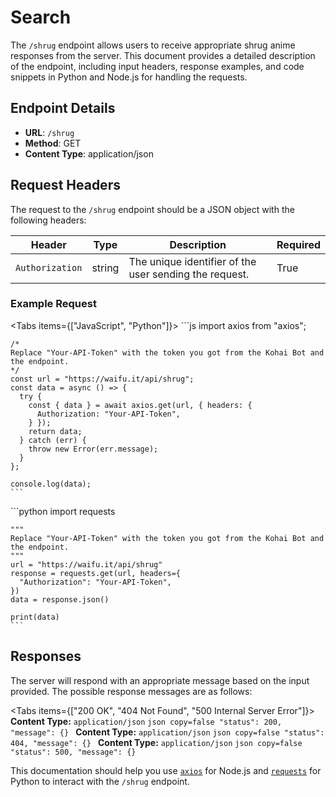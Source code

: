 

# Search

The `/shrug` endpoint allows users to receive appropriate shrug anime responses from the server. This document provides a 
detailed description of the endpoint, including input headers, response examples, and code snippets in Python and Node.js 
for handling the requests.

## Endpoint Details

- **URL**: `/shrug`
- **Method**: GET
- **Content Type**: application/json

## Request Headers

The request to the `/shrug` endpoint should be a JSON object with the following headers:

| Header          | Type    | Description                                          | Required |
| --------------- | ------- | ---------------------------------------------------- | -------- |
| `Authorization` | string  | The unique identifier of the user sending the request. | True     |

### Example Request

<Tabs items={["JavaScript", "Python"]}>
  <Tab>
    ```js
    import axios from "axios";

    /*
    Replace "Your-API-Token" with the token you got from the Kohai Bot and the endpoint.
    */
    const url = "https://waifu.it/api/shrug";
    const data = async () => {
      try {
        const { data } = await axios.get(url, { headers: {
          Authorization: "Your-API-Token",
        } });
        return data;
      } catch (err) {
        throw new Error(err.message);
      }
    };

    console.log(data);
    ```
  </Tab>
  <Tab>
    ```python
    import requests

    """
    Replace "Your-API-Token" with the token you got from the Kohai Bot and the endpoint.
    """
    url = "https://waifu.it/api/shrug"
    response = requests.get(url, headers={
      "Authorization": "Your-API-Token",
    })
    data = response.json()

    print(data)
    ```
  </Tab>
</Tabs>

## Responses

The server will respond with an appropriate message based on the input provided. The possible response messages are as follows:

<Tabs items={["200 OK", "404 Not Found", "500 Internal Server Error"]}>
  <Tab>
    **Content Type:** `application/json`
    ```json copy=false
      "status": 200,
      "message": {}
    ```
  </Tab>
  <Tab>
    **Content Type:** `application/json`
    ```json copy=false
      "status": 404,
      "message": {}
    ```
  </Tab>
  <Tab>
    **Content Type:** `application/json`
    ```json copy=false
      "status": 500,
      "message": {}
    ```
  </Tab>
</Tabs>

This documentation should help you use [`axios`](https://www.npmjs.com/package/axios) for Node.js and [`requests`](https://pypi.org/project/requests/) 
for Python to interact with the `/shrug` endpoint.
